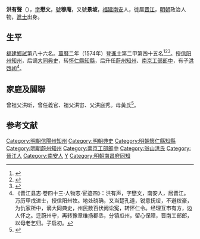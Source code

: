 {{明清人物信息框
| 姓名 = 洪有聲
| 原名 =
| 圖片名稱= 
| 圖片大小 =
| 圖片說明 = 
| 最高職務 = 工部郎中
| 國家 = 大明 
| 爵位 =
| 籍貫 = [[福建等處承宣布政使司|福建]][[南安市|南安縣]]
| 族裔 = 漢族
| 旗籍 = 
| 字號 = 字懋文，號穆庵，又號景坡
| 諡號 =
| 出生日期 = 生年不詳
| 出生地點 = [[福建等處承宣布政使司|福建]][[南安市|南安縣]]
| 逝世日期 = 卒年不詳
| 逝世地點 = [[福建等處承宣布政使司|福建]][[南安市|南安縣]]
| 墓葬 =
| 配偶 = 
| 親屬 = 曾祖父洪昕、祖父洪宙、父洪庭秀<br />[[洪啓初|洪啓初]]（子）
| 出身 =
* 萬曆二年甲戌科進士
| 經歷 =
| 著作 =  
}}

'''洪有聲'''（{{bd|？||？|catIdx=H洪}}），[[表字|字]]'''懋文'''，[[號|號]]'''穆庵'''，又號'''景坡'''，[[福建等處承宣布政使司|福建]][[南安市|南安]]人，徙居[[晉江縣|晋江]]，[[明朝|明朝]]政治人物，[[進士|進士]]出身。

== 生平 ==
[[福建等處承宣布政使司|福建]][[鄉試|鄉試]]第八十六名。[[萬曆|萬曆]]二年（1574年）登[[進士|進士]]第二甲第四十五名<ref>{{Cite book|title=《皇明贡举考》卷五|last=（明）[[张朝瑞|张朝瑞]]|first=|publisher=《续修四库全书》史部第828册|year=|isbn=|location=|pages=}}</ref><ref>{{Cite book|title=贡举志五种 上|last=鲁小俊，江俊伟著|first=|publisher=武汉：武汉大学出版社|year=2009|isbn=978-7-307-07043-1|location=|pages=}}</ref><ref>{{Cite book|title=近代中国史料丛刊续辑 785-790 明清进士题名录索引 1-6|last=朱保炯，谢沛霖|first=|publisher=文海出版社|year=1981|isbn=|location=台湾}}</ref>。授[[信阳州|信阳州]][[知州|知州]]，后谪[[大同市|大同]][[典史|典史]]，转[[怀仁縣|怀仁縣]][[知縣|知縣]]，后升任[[蔚州_(北魏)|蔚州]][[知州|知州]]、[[南京城|南京]][[工部|工部]][[郎中_(官職)|郎中]]，有子[[洪啓初|洪啓初]]<ref>《晋江县志·卷四十三·人物志·宦迹四》：洪有声，字懋文，南安人，居晋江。万历甲戌进士，授信阳州牧。地处硗确，又当楚孔道，锐意抚绥，不避权豪，为仇家所中，谪大同典史，州民数百伏阙讼寃，转怀仁令。经理互市有方，边人怀之。迁蔚州守，再转豫章维扬郡丞，分镇瓜州，留心保障，晋南工部郎，以母老乞归。子启初。</ref>。

==家庭及關聯==
曾祖父洪昕，曾任義官、祖父洪宙、父洪庭秀。母黃氏<ref>{{Cite book|title=天一阁藏明代科举录选刊 登科录 点校本|last=龚延明主编|first=|publisher=宁波出版社|year=2016|isbn=978-7-5526-2320-8|location=宁波|pages=|quote=《天一閣藏明代科舉錄選刊.登科錄》之《萬曆二年甲戌科登科錄》}}</ref>。

==参考文献==
{{reflist}}

{{start box}}
{{s-off}}
{{s-before|[[楊守介|楊守介]]}}
{{s-title|明朝懷仁縣知縣|1582年－1584年}}
{{s-after|[[王義對|王義對]]}}
{{end box}}

{{明朝人物小作品}}
{{萬曆二年甲戌科殿試金榜}}
{{DEFAULTSORT:Hong洪}}

[[Category:明朝信陽州知州|Category:明朝信陽州知州]]
[[Category:明朝典史|Category:明朝典史]]
[[Category:明朝懷仁縣知縣|Category:明朝懷仁縣知縣]]
[[Category:明朝蔚州知州|Category:明朝蔚州知州]]
[[Category:南京工部郎中|Category:南京工部郎中]]
[[Category:翁山洪氏|Category:翁山洪氏]]
[[Category:晉江人|Category:晉江人]]
[[Category:南安人|Category:南安人]]
[[Category:洪姓|Y]]
[[Category:明朝南昌府同知|Category:明朝南昌府同知]]